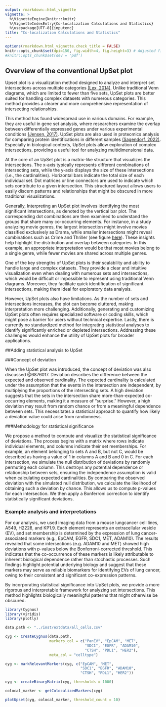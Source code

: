 ```yaml
---
output: rmarkdown::html_vignette
vignette: >
  %\VignetteEngine{knitr::knitr}
  %\VignetteIndexEntry{Co-localization Calculations and Statistics}
  %\usepackage[UTF-8]{inputenc}
title: "Co-localization Calculations and Statistics"
---
```


```r
options(rmarkdown.html_vignette.check_title = FALSE)
knitr::opts_chunk$set(dpi=150, fig.width=4, fig.height=3) # Adjusted figure size
#knitr::opts_chunk$set(dev = 'pdf')
```

## Overview of the conventional UpSet plot

Upset plot is a visualization method designed to analyze and interpret set intersections across multiple categories [(Lex, 2014)](https://pubmed.ncbi.nlm.nih.gov/26356912/). Unlike traditional Venn diagrams, which are limited to fewer than five sets, UpSet plots are better suited for handling complex datasets with numerous categories. This method provides a clearer and more comprehensive representation of intersecting relationships.

This method has found widespread use in various domains. For example, they are useful in gene set analysis, where researchers examine the overlap between differentially expressed genes under various experimental conditions [(Jensen, 2017)](@article{jensen2017rseqrep,   author    = {Jensen, T. L. and Frasketi, M. and Conway, K. and others},   title     = {RSEQREP: RNA-Seq Reports, an open-source cloud-enabled framework for reproducible RNA-Seq data processing, analysis, and result reporting},   journal   = {F1000Research},   year      = {2017},   volume    = {6},   pages     = {2162},   doi       = {10.12688/f1000research.13049.1},   url       = {https://doi.org/10.12688/f1000research.13049.1} }). UpSet plots are also used in proteomics analysis for comparing protein identifications in different samples [(Sagendorf, 2022)](https://pnnl-comp-mass-spec.github.io/proteomics-data-analysis-tutorial/). Especially in biological contexts, UpSet plots allow exploration of complex intersections, providing a useful tool for analyzing multidimensional data.

At the core of an UpSet plot is a matrix-like structure that visualizes the intersections. The x-axis typically represents different combinations of intersecting sets, while the y-axis displays the size of these intersections (i.e., the cardinalities). Horizontal bars indicate the total size of each individual set. Dot matrices or line connectors are used to indicate which sets contribute to a given intersection. This structured layout allows users to easily discern patterns and relationships that might be obscured in more traditional visualizations.

Generally, Interpreting an UpSet plot involves identifying the most significant intersections, as denoted by the vertical bar plot. The corresponding dot combinations are then examined to understand the groups that share many co-occurring elements. For instance, in a study analyzing movie genres, the largest intersection might involve movies classified exclusively as Drama, while smaller intersections might reveal combinations such as Crime and Thriller (see figure [here](https://upset.app/)). These insights help highlight the distribution and overlap between categories. In this example, an appropriate interpretation would be that most movies belong to a single genre, while fewer movies are shared across multiple genres.

One of the key strengths of UpSet plots is their scalability and ability to handle large and complex datasets. They provide a clear and intuitive visualization even when dealing with numerous sets and intersections, which would be difficult or impossible to represent using traditional Venn diagrams. Moreover, they facilitate quick identification of significant intersections, making them ideal for exploratory data analysis.

However, UpSet plots also have limitations. As the number of sets and intersections increases, the plot can become cluttered, making interpretation more challenging. Additionally, generating and customizing UpSet plots often requires specialized software or coding skills, which might pose a barrier for users without technical expertise. Lastly, there is currently no standardized method for integrating statistical analyses to identify significantly enriched or depleted intersections. Addressing these challenges would enhance the utility of UpSet plots for broader applications.

##Adding statistical analysis to UpSet

###Concept of deviation

When the UpSet plot was introduced, the concept of deviation was also discussed @6876017. Deviation describes the difference between the expected and observed cardinality. The expected cardinality is calculated under the assumption that the events in the intersection are independent, by multiplying the proportions of the intersecting sets. A high deviation suggests that the sets in the intersection share more-than-expected co-occurring elements, making it a measure of “surprise.” However, a high deviation may result from random chance or from a meaningful dependence between sets. This necessitates a statistical approach to quantify how likely a deviation value could arise from randomness.

###Methodology for statistical significance

We propose a method to compute and visualize the statistical significance of deviations. The process begins with a matrix where rows indicate individual elements, and columns indicate their set memberships. For example, an element belonging to sets A and B, but not C, would be described as having a value of 1 in columns A and B and 0 in C. For each intersection, we simulate the null distribution of deviations by randomly permuting each column. This destroys any potential dependence or relationship between sets, ensuring the independence assumption is valid when calculating expected cardinalities. By comparing the observed deviation with the simulated null distribution, we calculate the likelihood of obtaining such a deviation by chance. This allows us to compute p-values for each intersection. We then apply a Bonferroni correction to identify statistically significant deviations.

### Example analysis and interpretations

For our analysis, we used imaging data from a mouse lungcancer cell lines, A549, H2228, and KP1.9. Each element represents an extracellular vesicle (EV), and set membership is determined by the expression of lung cancer-associated markers (e.g., EpCAM, EGFR, SDC1, MET, ADAM10). The results revealed that some intersections (e.g. ADAM10 and MET) showed high deviations with p-values below the Bonferroni-corrected threshold. This indicates that the co-occurrence of these markers is likely attributable to inherent biological dependence rather than stochastic processes. Such findings highlight potential underlying biology and suggest that these markers may serve as reliable biomarkers for identifying EVs of lung cancer, owing to their consistent and significant co-expression patterns.

By incorporating statistical significance into UpSet plots, we provide a more rigorous and interpretable framework for analyzing set intersections. This method highlights biologically meaningful patterns that might otherwise be obscured.

```r
library(Cygnus)
library(viridis)
library(plotly)

data.path <- "../inst/extdata/all_cells.csv" 

cyg <- CreateCygnus(data.path,
                    markers_col = c("PanEV", "EpCAM", "MET",
                                    "SDC1", "EGFR", "ADAM10",
                                    "CTSH", "PDL1", "HER2"),
                    meta_col = "celltype")

cyg <- markRelevantMarkers(cyg, c("EpCAM", "MET",
                                  "SDC1", "EGFR", "ADAM10",
                                  "CTSH", "PDL1", "HER2"))

cyg <- createBinaryMatrix(cyg, thresholds = 1000)

colocal_marker <- getColocalizedMarkers(cyg)

plotUpset(cyg, colocal_marker, threshold_count = 10)
```
